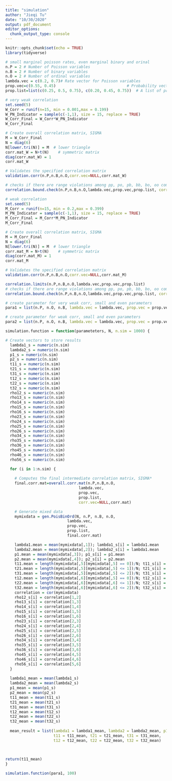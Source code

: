 ```yaml
---
title: "simulation"
author: "Jieqi Tu"
date: "10/30/2020"
output: pdf_document
editor_options: 
  chunk_output_type: console
---
```


```r
knitr::opts_chunk$set(echo = TRUE)
library(tidyverse)
```

```r
# small marginal poisson rates, even marginal binary and orinal
n.P = 2 # Number of Poisson variables
n.B = 2 # Number of binary variables
n.O = 2 # Number of ordinal variables
lambda.vec = c(0.2, 0.7)# Rate vector for Poisson variables
prop.vec=c(0.55, 0.45)                               # Probability vector for binary variables
prop.list=list(c(0.25, 0.5, 0.75), c(0.20, 0.45, 0.75))  # A list of probability vectors for ordinal variables. (cdf-cutoff)
```

```r
# very weak correlation
set.seed(5)
W_Corr = runif(n=15, min = 0.001,max = 0.199)
W_PN_Indicator = sample(c(-1,1), size = 15, replace = TRUE)
W_Corr_Final = W_Corr*W_PN_Indicator
W_Corr_Final

# Create overall correlation matrix, SIGMA
M = W_Corr_Final
N = diag(6)  
N[lower.tri(N)] = M  # lower triangle 
corr.mat_W = N+t(N)    # symmetric matrix
diag(corr.mat_W) = 1   
corr.mat_W

# Validates the specified correlation matrix
validation.corr(n.P,n.B,n.O,corr.vec=NULL,corr.mat_W)

# checks if there are range violations among pp, po, pb, bb, bo, oo combinations
correlation.bound.check(n.P,n.B,n.O,lambda.vec,prop.vec,prop.list, corr.vec=NULL,corr.mat)
```

```r
# weak correlation
set.seed(5)
M_Corr = runif(n=15, min = 0.2,max = 0.399)
M_PN_Indicator = sample(c(-1,1), size = 15, replace = TRUE)
M_Corr_Final = M_Corr*M_PN_Indicator
M_Corr_Final

# Create overall correlation matrix, SIGMA
M = M_Corr_Final
N = diag(6)  
N[lower.tri(N)] = M  # lower triangle 
corr.mat_M = N+t(N)    # symmetric matrix
diag(corr.mat_M) = 1   
corr.mat_M

# Validates the specified correlation matrix
validation.corr(n.P,n.B,n.O,corr.vec=NULL,corr.mat_M)

correlation.limits(n.P,n.B,n.O,lambda.vec,prop.vec,prop.list)
# checks if there are range violations among pp, po, pb, bb, bo, oo combinations
correlation.bound.check(n.P,n.B,n.O,lambda.vec,prop.vec,prop.list, corr.vec=NULL,corr.mat_M)
```

```r
# create parameter for very weak corr, small and even parameters
para1 = list(n.P, n.O, n.B, lambda.vec = lambda.vec, prop.vec = prop.vec, prop.list = prop.list, corr.mat = corr.mat_W)

# create parameter for weak corr, small and even parameters
para2 = list(n.P, n.O, n.B, lambda.vec = lambda.vec, prop.vec = prop.vec, prop.list = prop.list, corr.mat = corr.mat_M)
```

```r
simulation.function = function(parameteters, N, n.sim = 1000) {

# Create vectors to store results
  lambda1_s = numeric(n.sim)
  lambda2_s = numeric(n.sim)
  p1_s = numeric(n.sim)
  p2_s = numeric(n.sim)
  t11_s = numeric(n.sim)
  t21_s = numeric(n.sim)
  t31_s = numeric(n.sim)
  t12_s = numeric(n.sim)
  t22_s = numeric(n.sim)
  t32_s = numeric(n.sim)
  rho12_s = numeric(n.sim)
  rho13_s = numeric(n.sim)
  rho14_s = numeric(n.sim)
  rho15_s = numeric(n.sim)
  rho16_s = numeric(n.sim)
  rho23_s = numeric(n.sim)
  rho24_s = numeric(n.sim)
  rho25_s = numeric(n.sim)
  rho26_s = numeric(n.sim)
  rho34_s = numeric(n.sim)
  rho35_s = numeric(n.sim)
  rho36_s = numeric(n.sim)
  rho45_s = numeric(n.sim)
  rho46_s = numeric(n.sim)
  rho56_s = numeric(n.sim)

  for (i in 1:n.sim) {
    
    # Computes the final intermediate correlation matrix, SIGMA*
    final.corr.mat=overall.corr.mat(n.P,n.B,n.O,
                                lambda.vec,
                                prop.vec, 
                                prop.list,
                                corr.vec=NULL,corr.mat)

    # Generate mixed data
    mymixdata = gen.PoisBinOrd(N, n.P, n.B, n.O,
                           lambda.vec,
                           prop.vec,
                           prop.list, 
                           final.corr.mat)

    lambda1.mean = mean(mymixdata[,1]); lambda1_s[i] = lambda1.mean
    lambda2.mean = mean(mymixdata[,2]); lambda2_s[i] = lambda1.mean
    p1.mean = mean(mymixdata[,3]); p1_s[i] = p1.mean
    p2.mean = mean(mymixdata[,4]); p2_s[i] = p2.mean
    t11.mean = length(mymixdata[,5][mymixdata[,5] == 0])/N; t11_s[i] = t11.mean
    t21.mean = length(mymixdata[,5][mymixdata[,5] <= 1])/N; t21_s[i] = t21.mean
    t31.mean = length(mymixdata[,5][mymixdata[,5] <= 2])/N; t31_s[i] = t31.mean
    t12.mean = length(mymixdata[,6][mymixdata[,5] == 0])/N; t12_s[i] = t12.mean
    t22.mean = length(mymixdata[,6][mymixdata[,6] <= 1])/N; t22_s[i] = t22.mean
    t32.mean = length(mymixdata[,6][mymixdata[,6] <= 2])/N; t32_s[i] = t32.mean
    correlation = cor(mymixdata)
    rho12_s[i] = correlation[1,2]
    rho13_s[i] = correlation[1,3]
    rho14_s[i] = correlation[1,4]
    rho15_s[i] = correlation[1,5]
    rho16_s[i] = correlation[1,6]
    rho23_s[i] = correlation[2,3]
    rho24_s[i] = correlation[2,4]
    rho25_s[i] = correlation[2,5]
    rho26_s[i] = correlation[2,6]
    rho34_s[i] = correlation[3,4]
    rho35_s[i] = correlation[3,5]
    rho36_s[i] = correlation[3,6]
    rho45_s[i] = correlation[4,5]
    rho46_s[i] = correlation[4,6]
    rho56_s[i] = correlation[5,6]
  }
  
  lambda1_mean = mean(lambda1_s)
  lambda2_mean = mean(lambda2_s)
  p1_mean = mean(p1_s)
  p2_mean = mean(p2_s)
  t11_mean = mean(t11_s)
  t21_mean = mean(t21_s)
  t31_mean = mean(t31_s)
  t12_mean = mean(t12_s)
  t22_mean = mean(t22_s)
  t32_mean = mean(t32_s)
  
  mean_result = list(lambda1 = lambda1_mean, lambda2 = lambda2_mean, p1 = p1_mean, p2 = p2_mean,
                     t11 = t11_mean, t21 = t21_mean, t31 = t31_mean,
                     t12 = t12_mean, t22 = t22_mean, t32 = t32_mean)
  
 

return(t11_mean)
}

simulation.function(para1, 100)
```

